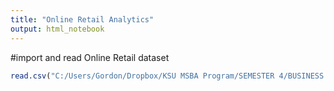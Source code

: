 ```yaml
---
title: "Online Retail Analytics"
output: html_notebook
---
```


#import and read Online Retail dataset

```r
read.csv("C:/Users/Gordon/Dropbox/KSU MSBA Program/SEMESTER 4/BUSINESS ANALYTICS 64036/Module 4/Online_Retail.csv")
```

